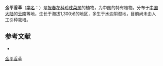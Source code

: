 {{Speciesbox
| name = 金平香草
| status = 
| status_system = 
| image =
| genus = Lysimachia
| species = physaloides
| authority = C. Y. Wu et C. Chen
}}

'''金平香草'''（[[学名|学名]]：{{lang|la|''Lysimachia physaloides''}}）是[[报春花科|报春花科]][[珍珠菜属|珍珠菜属]]的植物，为中国的特有植物。分布于[[中国大陆|中国大陆]]的[[云南|云南]]等地，生长于海拔1,300米的地区，多生于水边阴湿地，目前尚未由人工引种栽培。

== 参考文献 ==
<div class="references-small">
* {{cite web| url =http://www.bioinfo.cn/db05/KmzwSpecies.php?action=view&id=17616| title =金平香草| work =《中国高等植物数据库全库》| publisher =中国科学院微生物研究所| author =昆明植物研究所| accessdate =2009-02-25| deadurl =yes| archiveurl =https://web.archive.org/web/20160305103215/http://www.bioinfo.cn/db05/KmzwSpecies.php?action=view&id=17616| archivedate =2016-03-05}}
</div>
{{Taxonbar|from=Q15228297}}

[[Category:珍珠菜属|金平香草]]


{{植物小作品}}